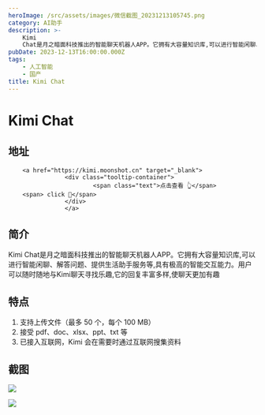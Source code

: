 ```yaml
---
heroImage: /src/assets/images/微信截图_20231213105745.png
category: AI助手
description: >-
    Kimi
    Chat是月之暗面科技推出的智能聊天机器人APP。它拥有大容量知识库,可以进行智能闲聊、解答问题、提供生活助手服务等,具有极高的智能交互能力。用户可以随时随地与Kimi聊天寻找乐趣,它的回复丰富多样,使聊天更加有趣
pubDate: 2023-12-13T16:00:00.000Z
tags:
    - 人工智能
    - 国产
title: Kimi Chat
---
```


# Kimi Chat

## 地址

        <a href="https://kimi.moonshot.cn" target="_blank">
                    <div class="tooltip-container">
                            <span class="text">点击查看 👆</span>
        <span> click 👋</span>
                    </div>
                    </a>
## 简介

Kimi Chat是月之暗面科技推出的智能聊天机器人APP。它拥有大容量知识库,可以进行智能闲聊、解答问题、提供生活助手服务等,具有极高的智能交互能力。用户可以随时随地与Kimi聊天寻找乐趣,它的回复丰富多样,使聊天更加有趣

## 特点

1. 支持上传文件（最多 50 个，每个 100 MB）
2. 接受 pdf、doc、xlsx、ppt、txt 等
3. 已接入互联网，Kimi 会在需要时通过互联网搜集资料

## 截图

![](/src/assets/images/微信截图_20231213105745.png)

![](/src/assets/images/微信截图_20231213105825.png)
